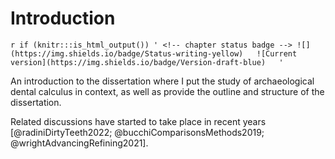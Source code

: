 # Introduction

`r if (knitr:::is_html_output()) '
<!-- chapter status badge -->
![](https://img.shields.io/badge/Status-writing-yellow)  
![Current version](https://img.shields.io/badge/Version-draft-blue)  
'`

An introduction to the dissertation where I put the study of archaeological
dental calculus in context, 
as well as provide the outline and structure of the dissertation.

Related discussions have started to take place in recent years
[@radiniDirtyTeeth2022; @bucchiComparisonsMethods2019; @wrightAdvancingRefining2021].

<!--\printbibliography[segment=\therefsegment,heading=subbibliography]-->
<!-- dental calculus in context 


## Archaeological applications

<!-- various archaeological applications of dental calculus 


## Thesis outline and structure

<!-- brief description of the chapters -->